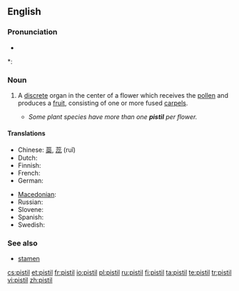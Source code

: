 ==English==
{{wikipedia}}

===Pronunciation===
* {{audio|en-us-pistil.ogg|Audio (US)}}

*: {{rhymes|ɪstəl}}

===Noun===
{{en-noun}}

# {{botany}} A [[discrete]] organ in the center of a flower which receives the [[pollen]] and produces a [[fruit]], consisting of one or more fused [[carpel|carpels]].
#*''Some plant species have more than one '''pistil''' per flower.''

====Translations====
{{trans-top|A discrete unit in the center of a flower which receives the pollen and produces a fruit}}
* Chinese: [[蘂]], [[蕊]] (ruǐ)
* Dutch: {{t-|nl|stamper|m}}
* Finnish: {{t+|fi|emi}}
* French: {{t+|fr|pistil|m}}
* German: {{t+|de|Stempel|m}}
{{trans-mid}}
* [[Macedonian]]: {{t|mk|толчник|m|tr=tólčnik}}
* Russian: {{t|ru|пестик|m|tr=péstik|sc=Cyrl}}
* Slovene: {{t+|sl|pestič|m}}
* Spanish: {{t+|es|pistilo|m}}
* Swedish: {{t-|sv|pistill|c}}
{{trans-bottom}}

===See also===
* [[stamen]]

[[cs:pistil]]
[[et:pistil]]
[[fr:pistil]]
[[io:pistil]]
[[pl:pistil]]
[[ru:pistil]]
[[fi:pistil]]
[[ta:pistil]]
[[te:pistil]]
[[tr:pistil]]
[[vi:pistil]]
[[zh:pistil]]